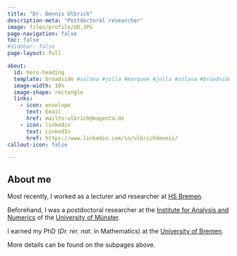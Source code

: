 ```yaml
---
title: "Dr. Dennis Ulbrich"
description-meta: "Postdoctoral researcher"
image: files/profile/UD.JPG
page-navigation: false
toc: false  
#sidebar: false
page-layout: full

about:
  id: hero-heading
  template: broadside #solana #jolla #marquee #jolla #solana #broadside #marquee #trestles #solana #broadside #jolla    
  image-width: 10%
  image-shape: rectangle
  links:
    - icon: envelope
      text: Email
      href: mailto:ulbrich@magenta.de
    - icon: linkedin
      text: LinkedIn
      href: https://www.linkedin.com/in/ulbrichdennis/
callout-icon: false

---
```


:::{#hero-heading}

## About me

Most recently, I worked as a lecturer and researcher at [HS Bremen](https://www.hs-bremen.de/en/).

Beforehand, I was a postdoctoral researcher at the [Institute for Analysis and Numerics](https://www.uni-muenster.de/AMM/en/institute.shtml) of the [University of Münster](https://www.uni-muenster.de/en/).

I earned my PhD (*Dr. rer. nat.* in Mathematics) at the [University of Bremen](https://www.uni-bremen.de/en/).

More details can be found on the subpages above.

:::



